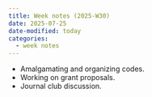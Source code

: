```yaml
---
title: Week notes (2025-W30)
date: 2025-07-25
date-modified: today
categories:
  - week notes
---
```


- Amalgamating and organizing codes.
- Working on grant proposals.
- Journal club discussion.
